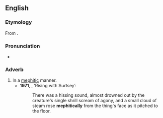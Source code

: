 ==English==

===Etymology===
From {{af|en|mephitical|-ly}}.

===Pronunciation===
* {{IPA|en|/mɪˈfɪtɪkli/}}

===Adverb===
{{en-adv}}

# In a [[mephitic]] manner.
#* '''1971''', {{w|Brian Lumley}}, ‘Rising with Surtsey’:
#*: There was a hissing sound, almost drowned out by the creature's single shrill scream of agony, and a small cloud of steam rose '''mephitically''' from the thing's face as it pitched to the floor.